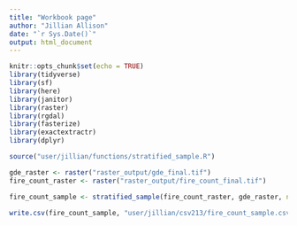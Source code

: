 ```yaml
---
title: "Workbook page"
author: "Jillian Allison"
date: "`r Sys.Date()`"
output: html_document
---
```


```r
knitr::opts_chunk$set(echo = TRUE)
library(tidyverse)
library(sf)
library(here)
library(janitor)
library(raster)
library(rgdal)
library(fasterize)
library(exactextractr)
library(dplyr)

source("user/jillian/functions/stratified_sample.R")
```

```r
gde_raster <- raster("raster_output/gde_final.tif")
fire_count_raster <- raster("raster_output/fire_count_final.tif")

fire_count_sample <- stratified_sample(fire_count_raster, gde_raster, n = 1000)

write.csv(fire_count_sample, "user/jillian/csv213/fire_count_sample.csv", row.names=FALSE)
```

```r

```

